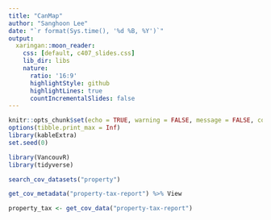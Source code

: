 ```yaml
---
title: "CanMap"
author: "Sanghoon Lee"
date: "`r format(Sys.time(), '%d %B, %Y')`"
output:
  xaringan::moon_reader:
    css: [default, c407_slides.css]
    lib_dir: libs
    nature:
      ratio: '16:9'
      highlightStyle: github
      highlightLines: true
      countIncrementalSlides: false
---
```


```r
knitr::opts_chunk$set(echo = TRUE, warning = FALSE, message = FALSE, comment=NA, fig.asp = 0.56, out.width='70%', dpi = 300, fig.align = 'center')
options(tibble.print_max = Inf)
library(kableExtra)
set.seed(0)
```

```r
library(VancouvR)
library(tidyverse)
```

```r
search_cov_datasets("property")
```

```r
get_cov_metadata("property-tax-report") %>% View
```

```r
property_tax <- get_cov_data("property-tax-report")
```

